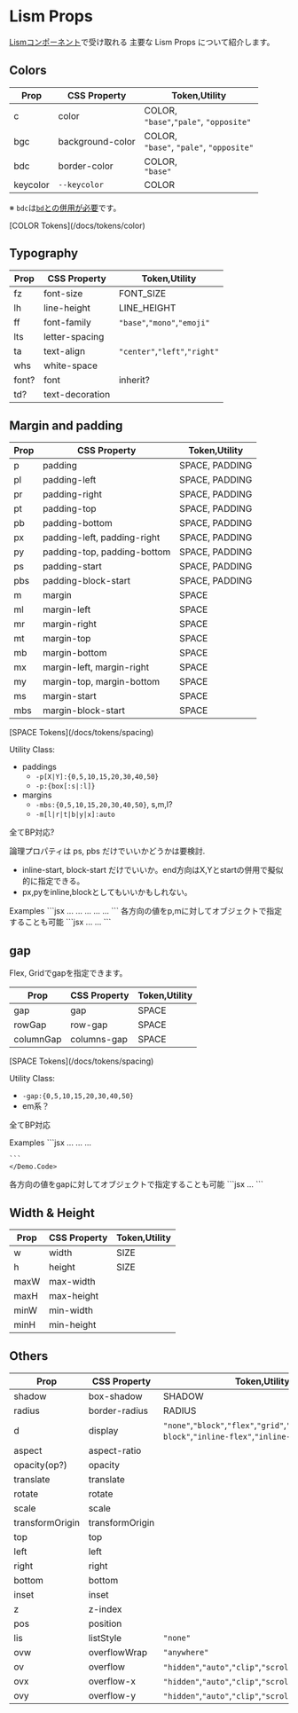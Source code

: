 
# Lism Props

[Lismコンポーネント](/docs/components/overview)で受け取れる 主要な Lism Props について紹介します。


## Colors

|Prop|CSS Property|Token,Utility|
|---|---|---|
|c|color|COLOR,<br/>`"base"`,`"pale"`, `"opposite"`|
|bgc|background-color|COLOR,<br/> `"base"`, `"pale"`, `"opposite"`|
|bdc|border-color|COLOR,<br/> `"base"`|
|keycolor|`--keycolor`|COLOR|


※ `bdc`は[`bd`との併用が必要](/docs/props/border)です。

<Reference>
[COLOR Tokens](/docs/tokens/color)
</Reference>


## Typography

|Prop|CSS Property|Token,Utility|
|---|---|---|
|fz|font-size|FONT_SIZE|
|lh|line-height|LINE_HEIGHT|
|ff|font-family|`"base"`,`"mono"`,`"emoji"`|
|lts|letter-spacing||
|ta|text-align|`"center"`,`"left"`,`"right"`|
|whs|white-space||
|font?|font|inherit?|
|td?|text-decoration||


## Margin and padding



|Prop|CSS Property|Token,Utility|
|---|---|---|
|p|padding|SPACE, PADDING|
|pl|padding-left|SPACE, PADDING|
|pr|padding-right|SPACE, PADDING|
|pt|padding-top|SPACE, PADDING|
|pb|padding-bottom|SPACE, PADDING|
|px|padding-left, padding-right|SPACE, PADDING|
|py|padding-top, padding-bottom|SPACE, PADDING|
|ps|padding-start|SPACE, PADDING|
|pbs|padding-block-start|SPACE, PADDING|
|m|margin|SPACE|
|ml|margin-left|SPACE|
|mr|margin-right|SPACE|
|mt|margin-top|SPACE|
|mb|margin-bottom|SPACE|
|mx|margin-left, margin-right|SPACE|
|my|margin-top, margin-bottom|SPACE|
|ms|margin-start|SPACE|
|mbs|margin-block-start|SPACE|

<Reference>
[SPACE Tokens](/docs/tokens/spacing)
</Reference>

Utility Class: 
- paddings
	- `-p[X|Y]:{0,5,10,15,20,30,40,50}`
	- `-p:{box[:s|:l]}`
- margins
	- `-mbs:{0,5,10,15,20,30,40,50}`, s,m,l?
	- `-m[l|r|t|b|y|x]:auto`

全てBP対応?

<Note>
論理プロパティは ps, pbs だけでいいかどうかは要検討.

- inline-start, block-start だけでいいか。end方向はX,Yとstartの併用で擬似的に指定できる。
- px,pyをinline,blockとしてもいいかもしれない。
</Note>

<Demo>
	<Demo.Title>Examples</Demo.Title>
	<Demo.Code>
	```jsx
	<Box m={40}>...</Box>
	<Box pb='20px'>...</Box>
	<Box mX='auto'>...</Box>
	<Box p='box' pY={[null, 50]}>...</Box>
	<Text pX={[20, 30]}>...</Text>
	```
	</Demo.Code>
</Demo>

<Demo>
	<Demo.Title>各方向の値をp,mに対してオブジェクトで指定することも可能</Demo.Title>
	<Demo.Code>
	```jsx
	<Box m={{left:20, bottom: 30}}>...</Box>
	<Box p={{X:30, Y: 40}}>...</Box>
	```
	</Demo.Code>
</Demo>



## gap

Flex, Gridでgapを指定できます。

|Prop|CSS Property|Token,Utility|
|---|---|---|
|gap|gap|SPACE|
|rowGap|row-gap|SPACE|
|columnGap|columns-gap|SPACE|

<Reference>
[SPACE Tokens](/docs/tokens/spacing)
</Reference>

Utility Class: 
- `-gap:{0,5,10,15,20,30,40,50}`
- em系？

全てBP対応

<Demo>
	<Demo.Title>Examples</Demo.Title>
	<Demo.Code>
	```jsx
	<Flex gap={40}>...</Flex>
	<Grid gap="20px">...</Grid>
	<Columns rowGap={[15,20]} columnsGap={[20,30]}>...</Columns>
	
	```
	</Demo.Code>
</Demo>

<Demo>
	<Demo.Title>各方向の値をgapに対してオブジェクトで指定することも可能</Demo.Title>
	<Demo.Code>
	```jsx
	<Columns gap={{row:20, columns:30}}>...</Columns>
	```
	</Demo.Code>
</Demo>


## Width & Height

|Prop|CSS Property|Token,Utility|
|---|---|---|
|w|width|SIZE|
|h|height|SIZE|
|maxW|max-width||
|maxH|max-height||
|minW|min-width||
|minH|min-height||


## Others

|Prop|CSS Property|Token,Utility|
|---|---|---|
|shadow|box-shadow|SHADOW|
|radius|border-radius|RADIUS|
|d|display|`"none"`,`"block"`,`"flex"`,`"grid"`,`"inline"`,`"inline-block"`,`"inline-flex"`,`"inline-grid"`|
|aspect|aspect-ratio||
|opacity(op?)|opacity||
|translate|translate||
|rotate|rotate||
|scale|scale||
|transformOrigin|transformOrigin||
|top|top||
|left|left||
|right|right||
|bottom|bottom||
|inset|inset||
|z|z-index||
|pos|position||
|lis|listStyle|`"none"`|
|ovw|overflowWrap|`"anywhere"`|
|ov|overflow|`"hidden"`,`"auto"`,`"clip"`,`"scroll"`?|
|ovx|overflow-x|`"hidden"`,`"auto"`,`"clip"`,`"scroll"`?|
|ovy|overflow-y|`"hidden"`,`"auto"`,`"clip"`,`"scroll"`?|

